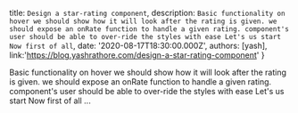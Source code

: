   title: `Design a star-rating component`,
  description: `Basic functionality on hover we should show how it will look after the rating is given. we should expose an onRate function to handle a given rating. component's user should be able to over-ride the styles with ease Let's us start Now first of all`,
  date: '2020-08-17T18:30:00.000Z',
  authors: [yash],
  link:'https://blog.yashrathore.com/design-a-star-rating-component'
}

<!--excerpt-->
Basic functionality on hover we should show how it will look after the rating is given. we should expose an onRate function to handle a given rating. component's user should be able to over-ride the styles with ease Let's us start Now first of all ...
<!--/excerpt-->

